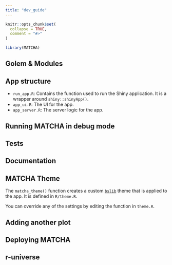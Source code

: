 ```yaml
---
title: "dev_guide"
---
```


```r
knitr::opts_chunk$set(
  collapse = TRUE,
  comment = "#>"
)
```

```r
library(MATCHA)
```

## Golem & Modules

## App structure

- `run_app.R`: Contains the function used to run the Shiny application. It is a wrapper around `shiny::shinyApp()`.
- `app_ui.R`: The UI for the app.
- `app_server.R`: The server logic for the app.

## Running MATCHA in debug mode

## Tests

## Documentation

## MATCHA Theme

The `matcha_theme()` function creates a custom [`bslib`](https://rstudio.github.io/bslib/) theme that is applied to the app. It is defined in `R/theme.R`.

You can override any of the settings by editing the function in `theme.R`.

## Adding another plot


## Deploying MATCHA


## r-universe
